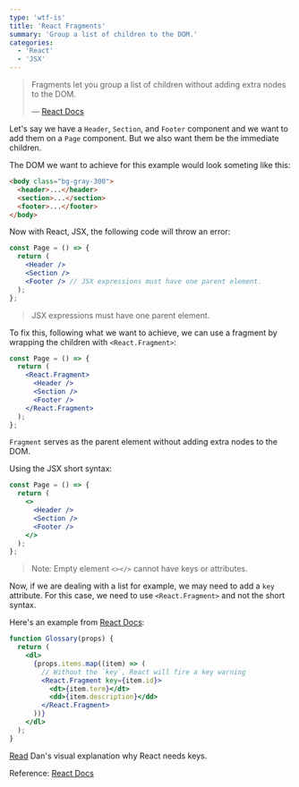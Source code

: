 ```yaml
---
type: 'wtf-is'
title: 'React Fragments'
summary: 'Group a list of children to the DOM.'
categories:
  - 'React'
  - 'JSX'
---
```


> Fragments let you group a list of children without adding extra nodes to the DOM.
>
> &mdash; [React Docs](https://reactjs.org/docs/fragments.html)

Let's say we have a `Header`, `Section`, and `Footer` component and we want to add them on a `Page` component. But we also want them be the immediate children.

The DOM we want to achieve for this example would look someting like this:

```html {2-4}
<body class="bg-gray-300">
  <header>...</header>
  <section>...</section>
  <footer>...</footer>
</body>
```

Now with React, JSX, the following code will throw an error:

```jsx {3-5}
const Page = () => {
  return (
    <Header />
    <Section />
    <Footer /> // JSX expressions must have one parent element.
  );
};
```

> JSX expressions must have one parent element.

To fix this, following what we want to achieve, we can use a fragment by wrapping the children with `<React.Fragment>`:

```jsx {3, 7}
const Page = () => {
  return (
    <React.Fragment>
      <Header />
      <Section />
      <Footer />
    </React.Fragment>
  );
};
```

`Fragment` serves as the parent element without adding extra nodes to the DOM.

Using the JSX short syntax:

```jsx {3, 7}
const Page = () => {
  return (
    <>
      <Header />
      <Section />
      <Footer />
    </>
  );
};
```

> Note: Empty element `<></>` cannot have keys or attributes.

Now, if we are dealing with a list for example, we may need to add a `key` attribute. For this case, we need to use `<React.Fragment>` and not the short syntax.

Here's an example from [React Docs](https://reactjs.org/docs/fragments.html):

```jsx {6, 9}
function Glossary(props) {
  return (
    <dl>
      {props.items.map((item) => (
        // Without the `key`, React will fire a key warning
        <React.Fragment key={item.id}>
          <dt>{item.term}</dt>
          <dd>{item.description}</dd>
        </React.Fragment>
      ))}
    </dl>
  );
}
```

[Read](https://twitter.com/dan_abramov/status/1415279090446204929) Dan's visual explanation why React needs keys.

Reference: [React Docs](https://reactjs.org/docs/fragments.html)
